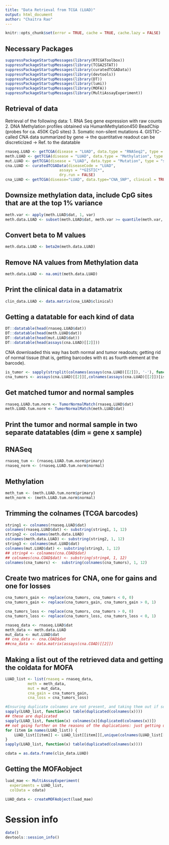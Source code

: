 ```yaml
---
title: "Data Retrieval from TCGA (LUAD)"
output: html_document
author: "Chaitra Rao"
---
```


```r
knitr::opts_chunk$set(error = TRUE, cache = TRUE, cache.lazy = FALSE)
```

## Necessary Packages

```r
suppressPackageStartupMessages(library(RTCGAToolbox))
suppressPackageStartupMessages(library(TCGA2STAT))
suppressPackageStartupMessages(library(curatedTCGAData))
suppressPackageStartupMessages(library(devtools))
suppressPackageStartupMessages(library(DT))
suppressPackageStartupMessages(library(lumi))
suppressPackageStartupMessages(library(MOFA))
suppressPackageStartupMessages(library(MultiAssayExperiment))
```

## Retrieval of data

Retrieval of the following data:
1. RNA Seq gene expression with raw counts
2. DNA Methylation profiles obtained via HumanMethylation450 BeadChip (probes for ca. 450K CpG sites)
3. Somatic non-silent mutations
4. GISTIC-called CNA data summarized by gene -> the quantitative readout can be discreticized -> Ref. to the datatable

```r
rnaseq.LUAD <- getTCGA(disease = "LUAD", data.type = "RNASeq2", type = "RPKM")
meth.LUAD <- getTCGA(disease = "LUAD", data.type = "Methylation", type = "450K")
mut.LUAD <- getTCGA(disease = "LUAD", data.type = "Mutation", type = "somatic")
cna.LUAD <- curatedTCGAData(diseaseCode = "LUAD",
                        assays = "*GISTIC*",
                        dry.run = FALSE)
cna_LUAD <- getTCGA(disease="LUAD", data.type="CNA_SNP", clinical = TRUE)

```

## Downsize methylation data, include CpG sites that are at the top 1% variance

```r
meth.var <- apply(meth.LUAD$dat, 1, var)
meth.data.LUAD <- subset(meth.LUAD$dat, meth.var >= quantile(meth.var, 0.99, na.rm=T) & !is.na(meth.var))
```



## Convert beta to M values

```r
meth.data.LUAD <- beta2m(meth.data.LUAD)
```

## Remove NA values from Methylation data

```r
meth.data.LUAD <- na.omit(meth.data.LUAD)
```


## Print the clinical data in a datamatrix

```r
clin_data.LUAD <- data.matrix(cna_LUAD$clinical)
```

## Getting a datatable for each kind of data

```r
DT::datatable(head(rnaseq.LUAD$dat))
DT::datatable(head(meth.LUAD$dat))
DT::datatable(head(mut.LUAD$dat))
DT::datatable(head(assays(cna.LUAD)[[2]]))
```

CNA downloaded this way has both normal and tumor readouts; getting rid of normal tissue (that is, getting barcodes with `01` as fourth element at the barcode).

```r
is_tumor <- sapply(strsplit(colnames(assays(cna.LUAD)[[2]]), '-'), function(x) return(grepl('^01', x[4])))
cna_tumors <- assays(cna.LUAD)[[2]][,colnames(assays(cna.LUAD)[[2]])[is_tumor]]
```

## Get matched tumor and normal samples

```r
rnaseq.LUAD.tum.norm <- TumorNormalMatch(rnaseq.LUAD$dat)
meth.LUAD.tum.norm <- TumorNormalMatch(meth.LUAD$dat)

```

## Print the tumor and normal sample in two separate datatables (dim = gene x sample)

## RNASeq

```r
rnaseq_tum <- (rnaseq.LUAD.tum.norm$primary)
rnaseq_norm <- (rnaseq.LUAD.tum.norm$normal)
```

## Methylation

```r
meth_tum <- (meth.LUAD.tum.norm$primary)
meth_norm <- (meth.LUAD.tum.norm$normal)
```

## Trimming the colnames (TCGA barcodes)

```r
string1 <- colnames(rnaseq.LUAD$dat)
colnames(rnaseq.LUAD$dat) <- substring(string1, 1, 12)
string2 <- colnames(meth.data.LUAD)
colnames(meth.data.LUAD) <- substring(string2, 1, 12)
string3 <- colnames(mut.LUAD$dat)
colnames(mut.LUAD$dat) <- substring(string3, 1, 12)
## string4 <- colnames(cna.COAD$dat)
## colnames(cna.COAD$dat) <- substring(string4, 1, 12)
colnames(cna_tumors) <-  substring(colnames(cna_tumors), 1, 12)

```

## Create two matrices for CNA, one for gains and one for losses

```r
cna_tumors_gain <- replace(cna_tumors, cna_tumors < 0, 0)
cna_tumors_gain <- replace(cna_tumors_gain, cna_tumors_gain > 0, 1)
```

```r
cna_tumors_loss <- replace(cna_tumors, cna_tumors > 0, 0)
cna_tumors_loss <- replace(cna_tumors_loss, cna_tumors_loss < 0, 1)
```


```r
rnaseq_data <- rnaseq.LUAD$dat
meth_data <- meth.data.LUAD
mut_data <- mut.LUAD$dat
## cna_data <- cna.COAD$dat
##cna_data <- data.matrix(assays(cna.COAD)[[2]])

```

## Making a list out of the retrieved data and getting the coldata for MOFA

```r
LUAD_list <- list(rnaseq = rnaseq_data,
          meth = meth_data,
          mut = mut_data,
          cna_gain = cna_tumors_gain,
          cna_loss = cna_tumors_loss)

#Ensuring duplicate colnames are not present, and taking them out if so
sapply(LUAD_list, function(x) table(duplicated(colnames(x))))
## these are duplicated
sapply(LUAD_list, function(x) colnames(x)[duplicated(colnames(x))])
## not going further on the reasons of the duplications: just getting unique stuff
for (item in names(LUAD_list)) {
    LUAD_list[[item]] <- LUAD_list[[item]][,unique(colnames(LUAD_list[[item]]))]
}
sapply(LUAD_list, function(x) table(duplicated(colnames(x))))
```

```r
cdata = as.data.frame(clin_data.LUAD)
```

## Getting the MOFAobject

```r
luad_mae <- MultiAssayExperiment(
  experiments = LUAD_list, 
  colData = cdata)

LUAD_data <- createMOFAobject(luad_mae)

```

# Session info

```r
date()
devtools::session_info()
```




